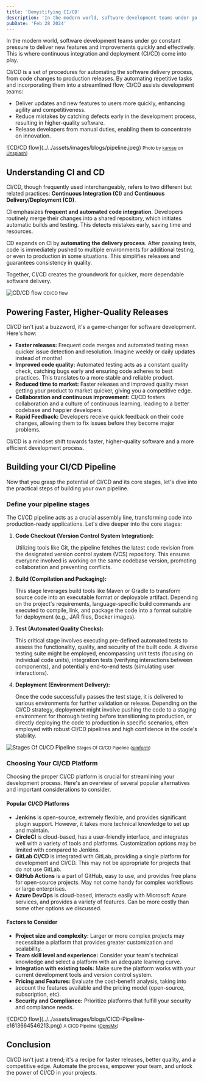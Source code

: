 ```yaml
---
title: 'Demystifying CI/CD'
description: 'In the modern world, software development teams under go constant pressure to deliver new features and improvements quickly and effectively. This is where continuous integration and deployment (CI/CD) come into play....'
pubDate: 'Feb 28 2024'
---
```




In the modern world, software development teams under go constant pressure to deliver new features and improvements quickly and effectively. 
This is where continuous integration and deployment (CI/CD) come into play.

CI/CD is a set of procedures for automating the software delivery process, from code changes to production releases. 
By automating repetitive tasks and incorporating them into a streamlined flow, CI/CD assists development teams:

- Deliver updates and new features to users more quickly, enhancing agility and competitiveness.
- Reduce mistakes by catching defects early in the development process, resulting in higher-quality software.
- Release developers from manual duties, enabling them to concentrate on innovation.

<WideImage>
![CD/CD flow](../../assets/images/blogs/pipeline.jpeg)
<small>Photo by <a href="https://unsplash.com/@karosu" target="_blank" rel="noreferrer">karosu</a> on <a href="https://unsplash.com" target="_blank" rel="noreferrer">Unsplash</a>]</small>
</WideImage>

## Understanding CI and CD

CI/CD, though frequently used interchangeably, refers to two different but related practices: **Continuous Integration
 (CI)** and **Continuous Delivery/Deployment (CD)**.

CI emphasizes **frequent and automated code integration**. Developers routinely merge their changes into a shared 
repository, which initiates automatic builds and testing. This detects mistakes early, saving time and resources.

CD expands on CI by **automating the delivery process**. After passing tests, code is immediately pushed to multiple 
environments for additional testing, or even to production in some situations. This simplifies releases and guarantees consistency in quality.

Together, CI/CD creates the groundwork for quicker, more dependable software delivery.

![CD/CD flow](../../assets/images/blogs/ci-cd-flow.png)
<small>CD/CD flow</small>

## Powering Faster, Higher-Quality Releases

 
CI/CD isn't just a buzzword, it's a game-changer for software development. Here's how:

- **Faster releases:** Frequent code merges and automated testing mean quicker issue detection and resolution. Imagine weekly or daily updates instead of months!
- **Improved code quality:** Automated testing acts as a constant quality check, catching bugs early and ensuring code adheres to best practices. This translates to a more stable and reliable product.
- **Reduced time to market:** Faster releases and improved quality mean getting your product to market quicker, giving you a competitive edge.
- **Collaboration and continuous improvement:** CI/CD fosters collaboration and a culture of continuous learning, leading to a better codebase and happier developers.
- **Rapid Feedback:** Developers receive quick feedback on their code changes, allowing them to fix issues before they become major problems.

CI/CD is a mindset shift towards faster, higher-quality software and a more efficient development process.

## Building your CI/CD Pipeline
Now that you grasp the potential of CI/CD and its core stages, let's dive into the practical steps of building your own pipeline.

### Define your pipeline stages

The CI/CD pipeline acts as a crucial assembly line, transforming code into production-ready applications. Let's dive deeper into the core stages:

1. **Code Checkout (Version Control System Integration):**

    Utilizing tools like Git, the pipeline fetches the latest code revision from the designated version control system (VCS) repository.
    This ensures everyone involved is working on the same codebase version, promoting collaboration and preventing conflicts.

2. **Build (Compilation and Packaging):**

    This stage leverages build tools like Maven or Gradle to transform source code into an executable format or deployable artifact.
    Depending on the project's requirements, language-specific build commands are executed to compile, link, and package the code into a 
    format suitable for deployment (e.g., JAR files, Docker images).

3. **Test (Automated Quality Checks):**

    This critical stage involves executing pre-defined automated tests to assess the functionality, quality, and security of the built code.
    A diverse testing suite might be employed, encompassing unit tests (focusing on individual code units), integration tests (verifying interactions between components), and potentially end-to-end tests (simulating user interactions).

4. **Deployment (Environment Delivery):**

    Once the code successfully passes the test stage, it is delivered to various environments for further validation or release.
    Depending on the CI/CD strategy, deployment might involve pushing the code to a staging environment for thorough testing before transitioning to production,
    or directly deploying the code to production in specific scenarios, often employed with robust CI/CD pipelines and high confidence in the code's stability.


![Stages Of CI/CD Pipeline](../../assets/images/blogs/stages-of-ci-cd-pipeline.png)
<small>Stages Of CI/CD Pipeline (<a href="https://www.simform.com/blog/scalable-ci-cd-pipeline-examples/" target="_blank" rel="noreferrer">simform</a>)</small>


### Choosing Your CI/CD Platform

Choosing the proper CI/CD platform is crucial for streamlining your development process. 
Here's an overview of several popular alternatives and important considerations to consider.

#### Popular CI/CD Platforms

- **Jenkins**  is open-source, extremely flexible, and provides significant plugin support. However, it takes more technical knowledge to set up and maintain.
- **CircleCI** is cloud-based, has a user-friendly interface, and integrates well with a variety of tools and platforms. Customization options may be limited with compared to Jenkins.
- **GitLab CI/CD**  is integrated with GitLab, providing a single platform for development and CI/CD. This may not be appropriate for projects that do not use GitLab.
- **GitHub Actions** is a part of GitHub, easy to use, and provides free plans for open-source projects. May not come handy for complex workflows or large enterprises.
- **Azure DevOps** is cloud-based, interacts easily with Microsoft Azure services, and provides a variety of features. Can be more costly than some other options we discussed.

#### Factors to Consider

- **Project size and complexity:** Larger or more complex projects may necessitate a platform that provides greater customization and scalability.
- **Team skill level and experience:** Consider your team's technical knowledge and select a platform with an adequate learning curve.
- **Integration with existing tools:** Make sure the platform works with your current development tools and version control system.
- **Pricing and Features:** Evaluate the cost-benefit analysis, taking into account the features available and the pricing model (open-source, subscription, etc).
- **Security and Compliance:** Prioritize platforms that fulfill your security and compliance needs.


<WideImage>
![CD/CD flow](../../assets/images/blogs/CICD-Pipeline-e1613664546213.png)
<small>A CICD Pipeline (<a href="https://www.opsmx.com/blog/what-is-a-ci-cd-pipeline/" target="_blank" rel="noreferrer">OpnsMx</a>)</small>
</WideImage>


## Conclusion

CI/CD isn't just a trend; it's a recipe for faster releases, better quality, and a competitive edge. Automate the process, empower your team,
 and unlock the power of CI/CD in your projects.